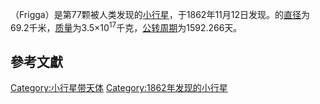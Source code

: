 {{Infobox Planet | discovery=yes | physical_characteristics = yes | bgcolour=#FFFFC0 |
 name=77 Frigga
 | discoverer=[[克里斯蒂安·亨利·弗里德里希·彼得斯|克里斯蒂安·亨利·弗里德里希·彼得斯]]
 | discovered=1862年11月12日
 | alt_names= 
 | mp_category=[[主小行星帶|主小行星帶]]
 | epoch=2006年12月31日 ([[儒略日|JD]] 2454100.5)
 | semimajor=399.212 [[Giga|G]][[metre|m]] (2.669 [[Astronomical_unit|AU]])
 | perihelion=346.228 Gm (2.314 AU)
 | aphelion=452.196 Gm (3.023 AU)
 | eccentricity=0.133
 | period=1592.266 [[day|d]] (4.36 [[Julian_year_(astronomy)|a]])
 | inclination=2.433[[degree_(angle)|°]]
 | asc_node=1.332°
 | arg_peri=61.419°
 | mean_anomaly=346.682°
 | avg_speed=18.15 km/[[second|s]]
 | dimensions=69.2 km
 | mass=3.5{{e|17}} [[kilogram|kg]]
 | density=? g/[[cubic_centimetre|cm³]]
 | surface_grav=0.0193 m/s²
 | escape_velocity=0.0366 km/s
 | rotation=? d
 | spectral_type=[[M-type_asteroid|M]]
 | abs_magnitude=8.52
 | albedo=0.144 <ref>{{cite web |url=http://www.psi.edu/pds/resource/albedo.html |title=存档副本 |accessdate=2007-02-18 |archive-date=2007-01-25 |archive-url=https://web.archive.org/web/20070125055650/http://www.psi.edu/pds/resource/albedo.html |dead-url=no }}</ref>
 | single_temperature=~170 [[kelvin|K]]}}
'''{{BASEPAGENAME}}'''（Frigga）是第77颗被人类发现的[[小行星|小行星]]，于1862年11月12日发现。{{BASEPAGENAME}}的[[直径|直径]]为69.2千米，[[质量|质量]]为3.5×10<sup>17</sup>千克，[[公转周期|公转周期]]为1592.266天。
== 參考文獻 ==

{{reflist}}

{{beltasteroid-stub}}

[[Category:小行星带天体|Category:小行星带天体]]
[[Category:1862年发现的小行星|Category:1862年发现的小行星]]